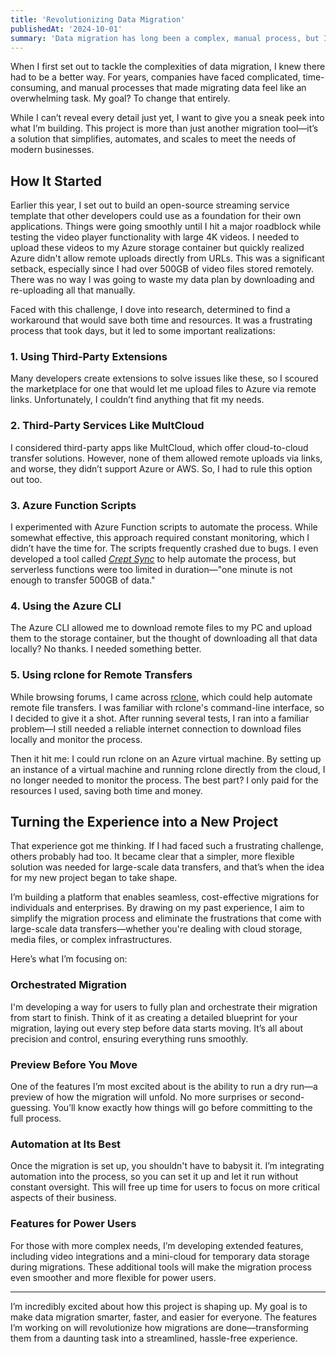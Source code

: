 ```yaml
---
title: 'Revolutionizing Data Migration'
publishedAt: '2024-10-01'
summary: 'Data migration has long been a complex, manual process, but I’m working to change that. Discover how my upcoming project will help businesses orchestrate, preview, and automate their migrations with ease.'
---
```


When I first set out to tackle the complexities of data migration, I knew there had to be a better way. For years, companies have faced complicated, time-consuming, and manual processes that made migrating data feel like an overwhelming task. My goal? To change that entirely.

While I can’t reveal every detail just yet, I want to give you a sneak peek into what I’m building. This project is more than just another migration tool—it’s a solution that simplifies, automates, and scales to meet the needs of modern businesses.

## How It Started

Earlier this year, I set out to build an open-source streaming service template that other developers could use as a foundation for their own applications. Things were going smoothly until I hit a major roadblock while testing the video player functionality with large 4K videos. I needed to upload these videos to my Azure storage container but quickly realized Azure didn't allow remote uploads directly from URLs. This was a significant setback, especially since I had over 500GB of video files stored remotely. There was no way I was going to waste my data plan by downloading and re-uploading all that manually.

Faced with this challenge, I dove into research, determined to find a workaround that would save both time and resources. It was a frustrating process that took days, but it led to some important realizations:

### 1. **Using Third-Party Extensions**
Many developers create extensions to solve issues like these, so I scoured the marketplace for one that would let me upload files to Azure via remote links. Unfortunately, I couldn’t find anything that fit my needs.

### 2. **Third-Party Services Like MultCloud**
I considered third-party apps like MultCloud, which offer cloud-to-cloud transfer solutions. However, none of them allowed remote uploads via links, and worse, they didn’t support Azure or AWS. So, I had to rule this option out too.

### 3. **Azure Function Scripts**
I experimented with Azure Function scripts to automate the process. While somewhat effective, this approach required constant monitoring, which I didn’t have the time for. The scripts frequently crashed due to bugs. I even developed a tool called *[Crept Sync](https://www.sync.crept.studio)* to help automate the process, but serverless functions were too limited in duration—"one minute is not enough to transfer 500GB of data."

### 4. **Using the Azure CLI**
The Azure CLI allowed me to download remote files to my PC and upload them to the storage container, but the thought of downloading all that data locally? No thanks. I needed something better.

### 5. **Using rclone for Remote Transfers**
While browsing forums, I came across [rclone](https://rclone.org), which could help automate remote file transfers. I was familiar with rclone's command-line interface, so I decided to give it a shot. After running several tests, I ran into a familiar problem—I still needed a reliable internet connection to download files locally and monitor the process.

Then it hit me: I could run rclone on an Azure virtual machine. By setting up an instance of a virtual machine and running rclone directly from the cloud, I no longer needed to monitor the process. The best part? I only paid for the resources I used, saving both time and money.


## Turning the Experience into a New Project

That experience got me thinking. If I had faced such a frustrating challenge, others probably had too. It became clear that a simpler, more flexible solution was needed for large-scale data transfers, and that’s when the idea for my new project began to take shape.

I’m building a platform that enables seamless, cost-effective migrations for individuals and enterprises. By drawing on my past experience, I aim to simplify the migration process and eliminate the frustrations that come with large-scale data transfers—whether you're dealing with cloud storage, media files, or complex infrastructures.

Here’s what I’m focusing on:

### **Orchestrated Migration**
I'm developing a way for users to fully plan and orchestrate their migration from start to finish. Think of it as creating a detailed blueprint for your migration, laying out every step before data starts moving. It’s all about precision and control, ensuring everything runs smoothly.

### **Preview Before You Move**
One of the features I’m most excited about is the ability to run a dry run—a preview of how the migration will unfold. No more surprises or second-guessing. You’ll know exactly how things will go before committing to the full process.

### **Automation at Its Best**
Once the migration is set up, you shouldn't have to babysit it. I’m integrating automation into the process, so you can set it up and let it run without constant oversight. This will free up time for users to focus on more critical aspects of their business.

### **Features for Power Users**
For those with more complex needs, I’m developing extended features, including video integrations and a mini-cloud for temporary data storage during migrations. These additional tools will make the migration process even smoother and more flexible for power users.

---

I’m incredibly excited about how this project is shaping up. My goal is to make data migration smarter, faster, and easier for everyone. The features I’m working on will revolutionize how migrations are done—transforming them from a daunting task into a streamlined, hassle-free experience.